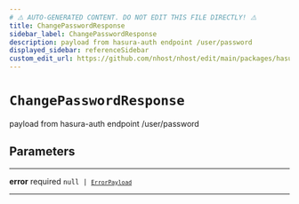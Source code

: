 ```yaml
---
# ⚠️ AUTO-GENERATED CONTENT. DO NOT EDIT THIS FILE DIRECTLY! ⚠️
title: ChangePasswordResponse
sidebar_label: ChangePasswordResponse
description: payload from hasura-auth endpoint /user/password
displayed_sidebar: referenceSidebar
custom_edit_url: https://github.com/nhost/nhost/edit/main/packages/hasura-auth-js/src/types/hasura-auth/responses.ts#L35
---
```


# `ChangePasswordResponse`

payload from hasura-auth endpoint /user/password

## Parameters

---

**<span className="parameter-name">error</span>** <span className="optional-status">required</span> <code>null &#124; [`ErrorPayload`](/reference/docgen/react/types/error-payload)</code>

---
